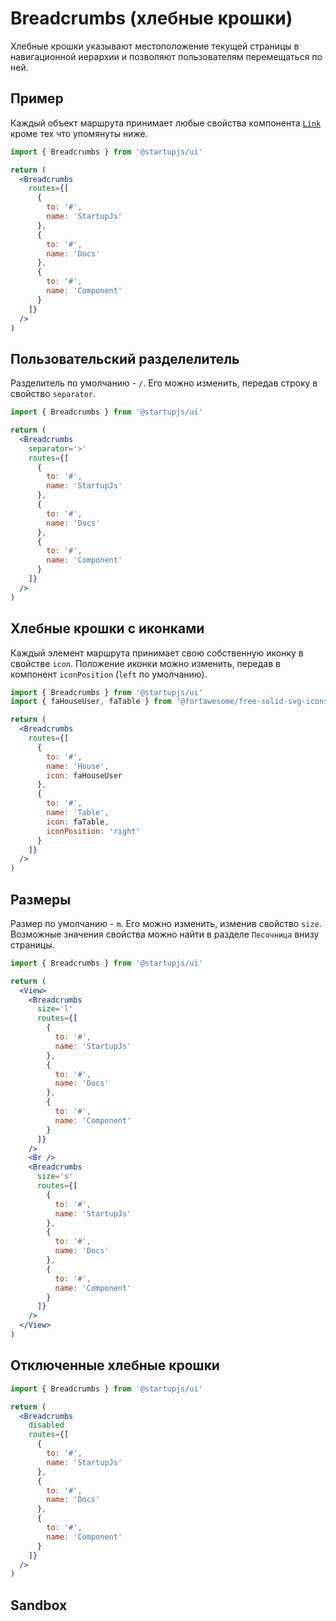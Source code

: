 
# Breadcrumbs (хлебные крошки)

Хлебные крошки указывают местоположение текущей страницы в навигационной иерархии и позволяют пользователям перемещаться по ней.

## Пример

Каждый объект маршрута принимает любые свойства компонента [`Link`](/docs/en/docs/Link) кроме тех что упомянуты ниже.

```jsx
import { Breadcrumbs } from '@startupjs/ui'
```

```jsx example
return (
  <Breadcrumbs
    routes={[
      {
        to: '#',
        name: 'StartupJs'
      },
      {
        to: '#',
        name: 'Docs'
      },
      {
        to: '#',
        name: 'Component'
      }
    ]}
  />
)
```


## Пользовательский разделелитель

Разделитель по умолчанию - `/`. Его можно изменить, передав строку в свойство `separator`.

```jsx
import { Breadcrumbs } from '@startupjs/ui'
```

```jsx example
return (
  <Breadcrumbs
    separator='>'
    routes={[
      {
        to: '#',
        name: 'StartupJs'
      },
      {
        to: '#',
        name: 'Docs'
      },
      {
        to: '#',
        name: 'Component'
      }
    ]}
  />
)
```

## Хлебные крошки с иконками
Каждый элемент маршрута принимает свою собственную иконку в свойстве `icon`. Положение иконки можно изменить, передав в компонент `iconPosition` (`left` по умолчанию).

```jsx
import { Breadcrumbs } from '@startupjs/ui'
import { faHouseUser, faTable } from '@fortawesome/free-solid-svg-icons'
```

```jsx example
return (
  <Breadcrumbs
    routes={[
      {
        to: '#',
        name: 'House',
        icon: faHouseUser
      },
      {
        to: '#',
        name: 'Table',
        icon: faTable,
        iconPosition: 'right'
      }
    ]}
  />
)
```

## Размеры

Размер по умолчанию - `m`. Его можно изменить, изменив свойство `size`. Возможные значения свойства можно найти в разделе `Песочница` внизу страницы.

```jsx
import { Breadcrumbs } from '@startupjs/ui'
```

```jsx example
return (
  <View>
    <Breadcrumbs
      size='l'
      routes={[
        {
          to: '#',
          name: 'StartupJs'
        },
        {
          to: '#',
          name: 'Docs'
        },
        {
          to: '#',
          name: 'Component'
        }
      ]}
    />
    <Br />
    <Breadcrumbs
      size='s'
      routes={[
        {
          to: '#',
          name: 'StartupJs'
        },
        {
          to: '#',
          name: 'Docs'
        },
        {
          to: '#',
          name: 'Component'
        }
      ]}
    />
  </View>
)
```

## Отключенные хлебные крошки

```jsx
import { Breadcrumbs } from '@startupjs/ui'
```

```jsx example
return (
  <Breadcrumbs
    disabled
    routes={[
      {
        to: '#',
        name: 'StartupJs'
      },
      {
        to: '#',
        name: 'Docs'
      },
      {
        to: '#',
        name: 'Component'
      }
    ]}
  />
)
```


## Sandbox

<Sandbox Component={Breadcrumbs} />
